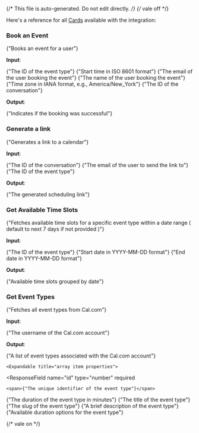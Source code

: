 {/* This file is auto-generated. Do not edit directly. */}
{/* vale off */}

Here's a reference for all [Cards](/learn/reference/cards/introduction) available with the integration:

### Book an Event

<span>{"Books an event for a user"}</span>

**Input**:

<Expandable title="input fields">
  <ResponseField
    name="eventTypeId"
    type="number"
    required
  >
    <span>{"The ID of the event type"}</span>
  </ResponseField>
  <ResponseField
    name="start"
    type="string"
    required
  >
    <span>{"Start time in ISO 8601 format"}</span>
  </ResponseField>
  <ResponseField
    name="email"
    type="string (email)"
    required
  >
    <span>{"The email of the user booking the event"}</span>
  </ResponseField>
  <ResponseField
    name="name"
    type="string"
    required
  >
    <span>{"The name of the user booking the event"}</span>
  </ResponseField>
  <ResponseField
    name="timeZone"
    type="string"
    required
  >
    <span>{"Time zone in IANA format, e.g., America/New_York"}</span>
  </ResponseField>
  <ResponseField
    name="conversationId"
    type="string"
  >
    <span>{"The ID of the conversation"}</span>
  </ResponseField>
</Expandable>

**Output**:

<Expandable title="output">
  <ResponseField
    name="success"
    type="boolean"
    required
  >
    <span>{"Indicates if the booking was successful"}</span>
  </ResponseField>
</Expandable>

### Generate a link

<span>{"Generates a link to a calendar"}</span>

**Input**:

<Expandable title="input fields">
  <ResponseField
    name="conversationId"
    type="string"
    required
  >
    <span>{"The ID of the conversation"}</span>
  </ResponseField>
  <ResponseField
    name="email"
    type="string (email)"
    required
  >
    <span>{"The email of the user to send the link to"}</span>
  </ResponseField>
  <ResponseField
    name="eventTypeId"
    type="number"
    required
  >
    <span>{"The ID of the event type"}</span>
  </ResponseField>
</Expandable>

**Output**:

<Expandable title="output">
  <ResponseField
    name="url"
    type="string"
    required
  >
    <span>{"The generated scheduling link"}</span>
  </ResponseField>
</Expandable>

### Get Available Time Slots

<span>{"Fetches available time slots for a specific event type within a date range ( default to next 7 days if not provided )"}</span>

**Input**:

<Expandable title="input fields">
  <ResponseField
    name="eventTypeId"
    type="number"
    required
  >
    <span>{"The ID of the event type"}</span>
  </ResponseField>
  <ResponseField
    name="startDate"
    type="string"
  >
    <span>{"Start date in YYYY-MM-DD format"}</span>
  </ResponseField>
  <ResponseField
    name="endDate"
    type="string"
  >
    <span>{"End date in YYYY-MM-DD format"}</span>
  </ResponseField>
</Expandable>

**Output**:

<Expandable title="output">
  <ResponseField
    name="slots"
    type="object"
    required
  >
    <span>{"Available time slots grouped by date"}</span>
  </ResponseField>
</Expandable>

### Get Event Types

<span>{"Fetches all event types from Cal.com"}</span>

**Input**:

<Expandable title="input fields">
  <ResponseField
    name="username"
    type="string"
    required
  >
    <span>{"The username of the Cal.com account"}</span>
  </ResponseField>
</Expandable>

**Output**:

<Expandable title="output">
  <ResponseField
    name="eventTypes"
    type="array"
    required
  >
    <span>{"A list of event types associated with the Cal.com account"}</span>

    <Expandable title="array item properties">
  <ResponseField
    name="id"
    type="number"
    required
  >
    <span>{"The unique identifier of the event type"}</span>
  </ResponseField>
  <ResponseField
    name="lengthInMinutes"
    type="number"
    required
  >
    <span>{"The duration of the event type in minutes"}</span>
  </ResponseField>
  <ResponseField
    name="title"
    type="string"
    required
  >
    <span>{"The title of the event type"}</span>
  </ResponseField>
  <ResponseField
    name="slug"
    type="string"
    required
  >
    <span>{"The slug of the event type"}</span>
  </ResponseField>
  <ResponseField
    name="description"
    type="string"
    required
  >
    <span>{"A brief description of the event type"}</span>
  </ResponseField>
  <ResponseField
    name="lengthInMinutesOptions"
    type="array"
    required
  >
    <span>{"Available duration options for the event type"}</span>
  </ResponseField>
    </Expandable>
  </ResponseField>
</Expandable>


{/* vale on */}